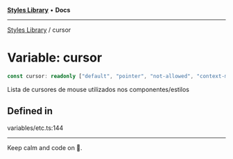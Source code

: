 
<Meta title="Libs/Styles/variables/cursor" />



[**Styles Library**](/?path=/docs/libs-styles-overview--page) • **Docs**

***

[Styles Library](/?path=/docs/libs-styles-overview--page) / cursor

# Variable: cursor

```ts
const cursor: readonly ["default", "pointer", "not-allowed", "context-menu", "help", "progress", "wait", "cell", "crosshair", "text", "vertical-text", "alias", "copy", "all-scroll", "col-resize", "row-resize", "n-resize", "e-resize", "s-resize", "w-resize", "ne-resize", "nw-resize", "se-resize", "sw-resize", "ew-resize", "ns-resize", "nesw-resize", "nwse-resize", "zoom-in", "zoom-out", "grab", "grabbing"];
```

Lista de cursores de mouse utilizados nos componentes/estilos

## Defined in

variables/etc.ts:144


***

Keep calm and code on 🤘.